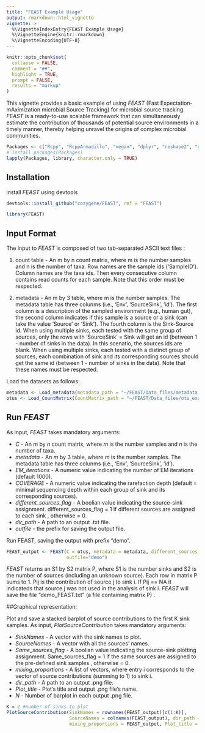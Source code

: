 ```yaml
---
title: "FEAST Example Usage"
output: rmarkdown::html_vignette
vignette: >
  %\VignetteIndexEntry{FEAST Example Usage}
  %\VignetteEngine{knitr::rmarkdown}
  %\VignetteEncoding{UTF-8}
---
```


```r
knitr::opts_chunk$set(
  collapse = FALSE,
  comment = "##",
  highlight = TRUE,
  prompt = FALSE,
  results = "markup"
)
```

This vignette provides a basic example of using *FEAST* (Fast Expectation-mAximization microbial Source Tracking) for microbial source tracking. 
*FEAST* is a ready-to-use scalable framework that can simultaneously estimate the contribution of thousands of potential source environments in a timely manner, thereby helping unravel the origins of complex microbial communities. 


```r
Packages <- c("Rcpp", "RcppArmadillo", "vegan", "dplyr", "reshape2", "gridExtra", "ggplot2", "ggthemes")
# install.packages(Packages)
lapply(Packages, library, character.only = TRUE)
```

## Installation

install *FEAST* using devtools

```r
devtools::install_github("cozygene/FEAST", ref = "FEAST")
```



```r
library(FEAST)

```

## Input Format

The input to *FEAST* is composed of two tab-separated ASCII text files :

(1) count table - An m by n count matrix, where m is the number samples and n is the number of taxa. Row names are the sample ids ('SampleID'). Column names are the taxa ids. Then every consecutive column contains read counts for each sample. Note that this order must be respected.

(2) metadata - An m by 3 table, where m is the number samples. The metadata table has three colunms (i.e., 'Env', 'SourceSink', 'id'). The first column is a description of the sampled environment (e.g., human gut), the second column indicates if this sample is a source or a sink (can take the value 'Source' or 'Sink'). The fourth column is the Sink-Source id. When using multiple sinks, each tested with the same group of sources, only the rows with 'SourceSink' = Sink will get an id (between 1 - number of sinks in the data). In this scenatio, the sources ids are blank. When using multiple sinks, each tested with a distinct group of sources, each combination of sink and its corresponding sources should get the same id (between 1 - number of sinks in the data). Note that these names must be respected.

Load the datasets as follows:

```r
metadata <- Load_metadata(metadata_path = "~/FEAST/Data_files/metadata_example_multi.txt")
otus <- Load_CountMatrix(CountMatrix_path = "~/FEAST/Data_files/otu_example_multi.txt")
```


## Run *FEAST*

As input, *FEAST* takes mandatory arguments:

- _C_ - An _m_ by _n_ count matrix, where _m_ is the number samples and _n_ is the number of taxa.
- _metadata_ - An _m_ by 3 table, where _m_ is the number samples. The metadata table has three colunms (i.e., 'Env', 'SourceSink', 'id').
- _EM_iterations_ - A numeric value indicating the number of EM iterations (default 1000).
- _COVERAGE_ - A numeric value indicating the rarefaction depth (default = minimal sequencing depth within each group of sink and its corresponding sources).
- _different_sources_flag_ - A boolian value indicating the source-sink assignment. different_sources_flag = 1 if different sources are assigned to each sink , otherwise = 0.
- _dir_path_ - A path to an output .txt file.
- _outfile_ - the prefix for saving the output file.

Run FEAST, saving the output with prefix "demo".

```r
FEAST_output <- FEAST(C = otus, metadata = metadata, different_sources_flag = 1, dir_path = "~/FEAST/Data_files/",
                      outfile="demo")

```

*FEAST* returns an S1 by S2 matrix P, where S1 is the number sinks and S2 is the number of sources (including an unknown source). Each row in matrix P sums to 1. Pij is the contribution of source j to sink i. If Pij == NA it indicateds that source j was not used in the analysis of sink i. 
*FEAST* will save the file "demo_FEAST.txt" (a file containing matrix P) .


##Graphical representation: 

Plot and save a stacked barplot of source contributions to the first K sink samples.
As input, *PlotSourceContribution* takes mandatory arguments:

 - _SinkNames_  - A vector with the sink names to plot.
 - _SourceNames_ -  A vector with all the sources' names.
 - _Same_sources_flag_ -  A boolian value indicating the source-sink plotting assignment. Same_sources_flag = 1 if the same sources are assigned to the pre-defined sink samples , otherwise = 0.
 - _mixing_proportions_ -  A list of vectors, where entry i corresponds to the vector of source
contributions (summing to 1) to sink i.
- _dir_path_ -  A path to an output .png file.
- _Plot_title_ - Plot's title and output .png file's name.
- _N_  - Number of barplot in each output .png file.

```r
K = 2 #number of sinks to plot
PlotSourceContribution(SinkNames = rownames(FEAST_output)[c(1:K)],
                       SourceNames = colnames(FEAST_output), dir_path = "~/FEAST/Data_files/",
                       mixing_proportions = FEAST_output, Plot_title = "Test_",Same_sources_flag = 0, N = 2)
```








